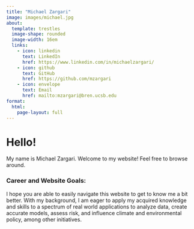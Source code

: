 ```yaml
---
title: "Michael Zargari"
image: images/michael.jpg
about: 
  template: trestles
  image-shape: rounded
  image-width: 16em
  links:
    - icon: linkedin 
      text: LinkedIn
      href: https://www.linkedin.com/in/michaelzargari/
    - icon: github 
      text: GitHub
      href: https://github.com/mzargari
    - icon: envelope 
      text: Email
      href: mailto:mzargari@bren.ucsb.edu
format:
  html:
    page-layout: full
---
```


::: {#hero-heading}
# Hello!

My name is Michael Zargari. Welcome to my website! Feel free to browse around.

### Career and Website Goals:

I hope you are able to easily navigate this website to get to know me a bit better. With my background, I am eager to apply my acquired knowledge and skills to a spectrum of real world applications to analyze data, create accurate models, assess risk, and influence climate and environmental policy, among other initiatives.
:::
